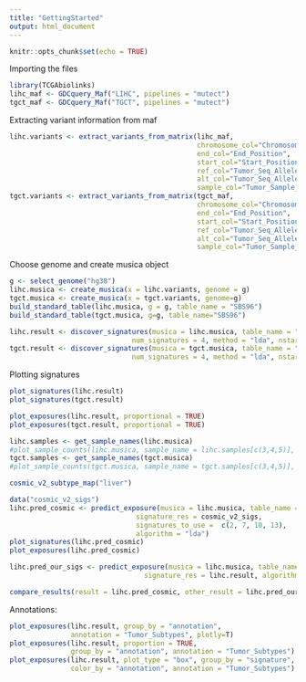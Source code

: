 ```yaml
---
title: "GettingStarted"
output: html_document
---
```


```r
knitr::opts_chunk$set(echo = TRUE)
```


Importing the files
```r
library(TCGAbiolinks)
lihc_maf <- GDCquery_Maf("LIHC", pipelines = "mutect")
tgct_maf <- GDCquery_Maf("TGCT", pipelines = "mutect")
```

Extracting variant information from maf
```r
lihc.variants <- extract_variants_from_matrix(lihc_maf, 
                                              chromosome_col="Chromosome", 
                                              end_col="End_Position", 
                                              start_col="Start_Position", 
                                              ref_col="Tumor_Seq_Allele1", 
                                              alt_col="Tumor_Seq_Allele2", 
                                              sample_col="Tumor_Sample_Barcode")
tgct.variants <- extract_variants_from_matrix(tgct_maf, 
                                              chromosome_col="Chromosome", 
                                              end_col="End_Position", 
                                              start_col="Start_Position", 
                                              ref_col="Tumor_Seq_Allele1", 
                                              alt_col="Tumor_Seq_Allele2", 
                                              sample_col="Tumor_Sample_Barcode")
```
Choose genome and create musica object
```r
g <- select_genome("hg38")
lihc.musica <- create_musica(x = lihc.variants, genome = g)
tgct.musica <- create_musica(x = tgct.variants, genome=g)
build_standard_table(lihc.musica, g = g, table_name = "SBS96")
build_standard_table(tgct.musica, g=g, table_name="SBS96")

lihc.result <- discover_signatures(musica = lihc.musica, table_name = "SBS96", 
                              num_signatures = 4, method = "lda", nstart = 10)
tgct.result <- discover_signatures(musica = tgct.musica, table_name = "SBS96", 
                              num_signatures = 4, method = "lda", nstart = 10)
```
Plotting signatures
```r
plot_signatures(lihc.result)
plot_signatures(tgct.result)

plot_exposures(lihc.result, proportional = TRUE)
plot_exposures(tgct.result, proportional = TRUE)

lihc.samples <- get_sample_names(lihc.musica)
#plot_sample_counts(lihc.musica, sample_name = lihc.samples[c(3,4,5)], table_name = "SBS96")
tgct.samples <- get_sample_names(tgct.musica)
#plot_sample_counts(tgct.musica, sample_name = tgct.samples[c(3,4,5)], table_name = "SBS96")

```
```r
cosmic_v2_subtype_map("liver")

data("cosmic_v2_sigs")
lihc.pred_cosmic <- predict_exposure(musica = lihc.musica, table_name = "SBS96",
                               signature_res = cosmic_v2_sigs,
                               signatures_to_use =  c(2, 7, 10, 13),
                               algorithm = "lda")
plot_signatures(lihc.pred_cosmic)
plot_exposures(lihc.pred_cosmic)

lihc.pred_our_sigs <- predict_exposure(musica = lihc.musica, table_name = "SBS96",
                                 signature_res = lihc.result, algorithm = "lda")

compare_results(result = lihc.pred_cosmic, other_result = lihc.pred_our_sigs, threshold = 0.40)

```
Annotations:
```r
plot_exposures(lihc.result, group_by = "annotation", 
               annotation = "Tumor_Subtypes", plotly=T)
plot_exposures(lihc.result, proportion = TRUE, 
               group_by = "annotation", annotation = "Tumor_Subtypes")
plot_exposures(lihc.result, plot_type = "box", group_by = "signature", 
               color_by = "annotation", annotation = "Tumor_Subtypes")
```


